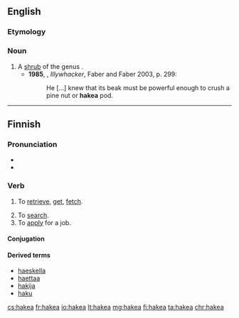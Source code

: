 ==English==
{{rfi}}
{{wikipedia}}
===Etymology===
{{rfe}}

===Noun===
{{en-noun}}

# A [[shrub]] of the genus {{taxlink|Hakea|genus}}.
#*'''1985''', {{w|Peter Carey}}, ''Illywhacker'', Faber and Faber 2003, p. 299:
#*:He […] knew that its beak must be powerful enough to crush a pine nut or '''hakea''' pod.


----

==Finnish==

===Pronunciation===
* {{IPA|[ˈhɑke̞.ɑˣ]|lang=fi}}
* {{hyphenation|ha|ke|a|lang=fi}}

===Verb===
{{fi-verb}}

# {{context|transitive|lang=fi}} To [[retrieve]], [[get]], [[fetch]].
# To [[search]].
# To [[apply]] for a job.

====Conjugation====
{{fi-conj-laskea|ha|k}}

====Derived terms====
* [[haeskella]]
* [[haettaa]]
* [[hakija]]
* [[haku]]

[[cs:hakea]]
[[fr:hakea]]
[[io:hakea]]
[[lt:hakea]]
[[mg:hakea]]
[[fi:hakea]]
[[ta:hakea]]
[[chr:hakea]]